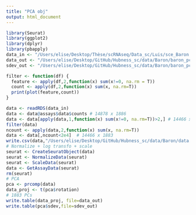 ```yaml
---
title: "PCA obj"
output: html_document
---
```


```r
library(Seurat)
library(ggplot2)
library(dplyr)
library(pbapply)
data_in <- "/Users/elise/Desktop/Thèse/scRNAseq/Data_sc/Luis/sce_Baron.rds"
data_out <- "/Users/elise/Desktop/GitHub/Hubness_sc/data/Baron/baron_pca_readyforhubness.txt"
sdev_out <- "/Users/elise/Desktop/GitHub/Hubness_sc/data/Baron/baron_pca_sdev.txt"
```

```r
filter <- function(df) {
  feature <- apply(df,2,function(x) sum(x!=0, na.rm = T))
  count <- apply(df,2,function(x) sum(x, na.rm=T))
  print(plot(feature,count))
}
```

```r
data <- readRDS(data_in)
data <- data@assays$data$counts # 14878 x 1886
data <- data[apply(data,1,function(x) sum(x!=0, na.rm=T))>2,] # 14466 x 1886
filter(data)
ncount <- apply(data,2,function(x) sum(x, na.rm=T))
data <- data[,ncount<2e4]  # 14466 x 1883
write.csv(data,"/Users/elise/Desktop/GitHub/Hubness_sc/data/Baron/data.csv")
# Normalize + log transfo + scale
seurat <- CreateSeuratObject(data)
seurat <- NormalizeData(seurat)
seurat <- ScaleData(seurat)
data <- GetAssayData(seurat)
rm(seurat)
# PCA
pca <- prcomp(data)
data_proj <- t(pca$rotation)
# 1883 PCs
write.table(data_proj, file=data_out)
write.table(pca$sdev,file=sdev_out)
```
